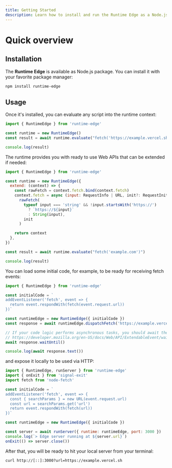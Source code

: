 ```yaml
---
title: Getting Started
description: Learn how to install and run the Runtime Edge as a Node.js package.
---
```


# Quick overview

## Installation

The **Runtime Edge** is available as Node.js package. You can install it with your favorite package manager:

```sh npm2yarn
npm install runtime-edge
```

## Usage

Once it's installed, you can evaluate any script into the runtime context:

```js
import { RuntimeEdge } from 'runtime-edge'

const runtime = new RuntimeEdge()
const result = await runtime.evaluate("fetch('https://example.vercel.sh')")

console.log(result)
```

The runtime provides you with ready to use Web APIs that can be extended if needed:

```js
import { RuntimeEdge } from 'runtime-edge'

const runtime = new RuntimeEdge({
  extend: (context) => {
    const rawFetch = context.fetch.bind(context.fetch)
    context.fetch = async (input: RequestInfo | URL, init?: RequestInit) =>
      rawFetch(
        typeof input === 'string' && !input.startsWith('https://')
          ? `https://${input}`
          : String(input),
        init
      )

    return context
  },
})

const result = await runtime.evaluate("fetch('example.com')")

console.log(result)
```

You can load some initial code, for example, to be ready for receiving fetch events:

```js
import { RuntimeEdge } from 'runtime-edge'

const initialCode = `
addEventListener('fetch', event => {
  return event.respondWith(fetch(event.request.url))
})`

const runtimeEdge = new RuntimeEdge({ initialCode })
const response = await runtimeEdge.dispatchFetch('https://example.vercel.sh')

// If your code logic performs asynchronous tasks, you should await them.
// https://developer.mozilla.org/en-US/docs/Web/API/ExtendableEvent/waitUntil
await response.waitUntil()

console.log(await response.text())
```

and expose it locally to be used via HTTP:

```js
import { RuntimeEdge, runServer } from 'runtime-edge'
import { onExit } from 'signal-exit'
import fetch from 'node-fetch'

const initialCode = `
addEventListener('fetch', event => {
  const { searchParams } = new URL(event.request.url)
  const url = searchParams.get('url')
  return event.respondWith(fetch(url))
})`

const runtimeEdge = new RuntimeEdge({ initialCode })

const server = await runServer({ runtime: runtimeEdge, port: 3000 })
console.log(`> Edge server running at ${server.url}`)
onExit(() => server.close())
```

After that, you will be ready to hit your local server from your terminal:

```
curl http://[::]:3000?url=https://example.vercel.sh
```
